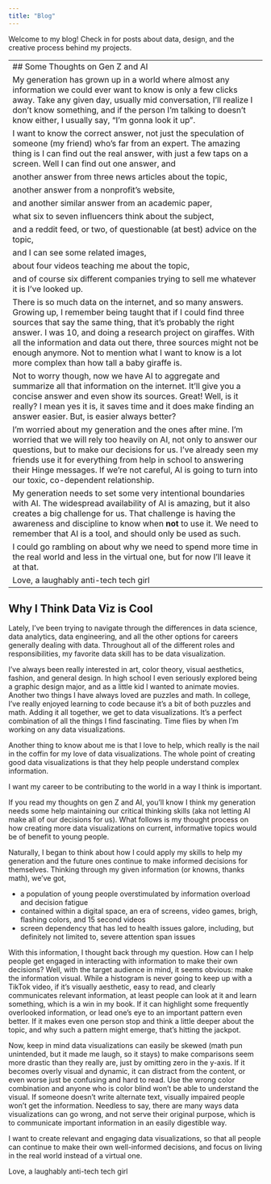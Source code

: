 ```yaml
---
title: "Blog"
---
```


Welcome to my blog! Check in for posts about data, design, and the creative process behind my projects.

-------------------------------------------------------------------------
## Some Thoughts on Gen Z and AI

My generation has grown up in a world where almost any information we could ever want to know is only a few clicks away. Take any given day, usually mid conversation, I'll realize I don't know something, and if the person I'm talking to doesn't know either, I usually say, "I'm gonna look it up".

I want to know the correct answer, not just the speculation of someone (my friend) who's far from an expert. The amazing thing is I can find out the real answer, with just a few taps on a screen. Well I can find out one answer, and

another answer from three news articles about the topic,

another answer from a nonprofit's website,

and another similar answer from an academic paper,

what six to seven influencers think about the subject,

and a reddit feed, or two, of questionable (at best) advice on the topic,

and I can see some related images,

about four videos teaching me about the topic,

and of course six different companies trying to sell me whatever it is I've looked up.

There is so much data on the internet, and so many answers. Growing up, I remember being taught that if I could find three sources that say the same thing, that it's probably the right answer. I was 10, and doing a research project on giraffes. With all the information and data out there, three sources might not be enough anymore. Not to mention what I want to know is a lot more complex than how tall a baby giraffe is.

Not to worry though, now we have AI to aggregate and summarize all that information on the internet. It'll give you a concise answer and even show its sources. Great! Well, is it really? I mean yes it is, it saves time and it does make finding an answer easier. But, is easier always better? 

I'm worried about my generation and the ones after mine. I'm worried that we will rely too heavily on AI, not only to answer our questions, but to make our decisions for us. I've already seen my friends use it for everything from help in school to answering their Hinge messages. If we're not careful, AI is going to turn into our toxic, co-dependent relationship. 

My generation needs to set some very intentional boundaries with AI. The widespread availability of AI is amazing, but it also creates a big challenge for us. That challenge is having the awareness and discipline to know when **not** to use it. We need to remember that AI is a tool, and should only be used as such.

I could go rambling on about why we need to spend more time in the real world and less in the virtual one, but for now I'll leave it at that. 

  Love,
    a laughably anti-tech tech girl
    
-------------------------------------------------------------------------
## Why I Think Data Viz is Cool

Lately, I've been trying to navigate through the differences in data science, data analytics, data engineering, and all the other options for careers generally dealing with data. Throughout all of the different roles and responsibilities, my favorite data skill has to be data visualization. 

I've always been really interested in art, color theory, visual aesthetics, fashion, and general design. In high school I even seriously explored being a graphic design major, and as a little kid I wanted to animate movies. Another two things I have always loved are puzzles and math. In college, I've really enjoyed learning to code because it's a bit of both puzzles and math. Adding it all together, we get to data visualizations. It's a perfect combination of all the things I find fascinating. Time flies by when I'm working on any data visualizations. 

Another thing to know about me is that I love to help, which really is the nail in the coffin for my love of data visualizations. The whole point of creating good data visualizations is that they help people understand complex information. 

I want my career to be contributing to the world in a way I think is important. 

If you read my thoughts on gen Z and AI, you'll know I think my generation needs some help maintaining our critical thinking skills (aka not letting AI make all of our decisions for us). What follows is my thought process on how creating more data visualizations on current, informative topics would be of benefit to young people. 

Naturally, I began to think about how I could apply my skills to help my generation and the future ones continue to make informed decisions for themselves. Thinking through my given information (or knowns, thanks math), we've got,

-   a population of young people overstimulated by information overload and decision fatigue
-   contained within a digital space, an era of screens, video games, brigh, flashing colors, and 15 second videos
-   screen dependency that has led to health issues galore, including, but definitely not limited to, severe attention span issues

With this information, I thought back through my question. How can I help people get engaged in interacting with information to make their own decisions? Well, with the target audience in mind, it seems obvious: make the information visual. While a histogram is never going to keep up with a TikTok video, if it's visually aesthetic, easy to read, and clearly communicates relevant information, at least people can look at it and learn something, which is a win in my book. If it can highlight some frequently overlooked information, or lead one's eye to an important pattern even better. If it makes even one person stop and think a little deeper about the topic, and why such a pattern might emerge, that's hitting the jackpot.

Now, keep in mind data visualizations can easily be skewed (math pun unintended, but it made me laugh, so it stays) to make comparisons seem more drastic than they really are, just by omitting zero in the y-axis. If it becomes overly visual and dynamic, it can distract from the content, or even worse just be confusing and hard to read. Use the wrong color combination and anyone who is color blind won't be able to understand the visual. If someone doesn't write alternate text, visually impaired people won't get the information. Needless to say, there are many ways data visualizations can go wrong, and not serve their original purpose, which is to communicate important information in an easily digestible way. 



I want to create relevant and engaging data visualizations, so that all people can continue to make their own well-informed decisions, and focus on living in the real world instead of a virtual one.  

  Love,
    a laughably anti-tech tech girl


